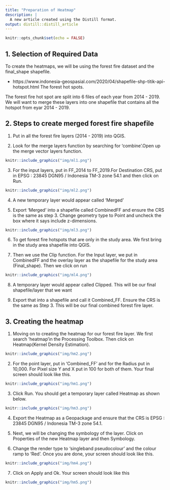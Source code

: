 ```yaml
---
title: "Preparation of Heatmap"
description: |
  A new article created using the Distill format.
output: distill::distill_article
---
```


```r
knitr::opts_chunk$set(echo = FALSE)
```

## 1. Selection of Required Data

To create the heatmaps, we will be using the forest fire dataset and the final_shape shapefile.

  + https://www.indonesia-geospasial.com/2020/04/shapefile-shp-titik-api-hotspot.html The forest hot spots.
  
The forest fire hot spot are split into 6 files of each year from 2014 - 2019. We will want to merge these layers into one shapefile that contains all the hotspot from eyar 2014 - 2019.

## 2. Steps to create merged forest fire shapefile

1. Put in all the forest fire layers (2014 - 2019) into QGIS.


2. Look for the merge layers function by searching for 'combine'.Open up the merge vector layers function. 

```r
knitr::include_graphics("img/ml1.png")
```


3. For the input layers, put in FF_2014 to FF_2019.For Destination CRS, put in EPSG : 23845 DGN95 / Indonesia TM-3 zone 54.1 and then click on Run.

```r
knitr::include_graphics("img/ml2.png")
```


4. A new temporary layer would appear called ‘Merged’


5. Export ‘Merged’ into a shapefile called CombinedFF and ensure the CRS is the same as step 3. Change geometry type to Point and uncheck the box where it says include z-dimensions.

```r
knitr::include_graphics("img/ml3.png")
```

6. To get forest fire hotspots that are only in the study area. We first bring in the study area shapefile into QGIS.


7. Then we use the Clip function. For the Input layer, we put in CombinedFF and the overlay layer as the shapefile for the study area (Final_shape). Then we click on run

```r
knitr::include_graphics("img/ml4.png")
```

8. A temporary layer would appear called Clipped. This will be our final shapefile/layer that we want


9. Export that into a shapefile and call it Combined_FF. Ensure the CRS is the same as Step 3. This will be our final combined forest fire layer.


## 3. Creating the heatmap

1. Moving on to creating the heatmap for our forest fire layer. We first search 'heatmap'in the Processing Toolbox. Then click on Heatmap(Kernel Density Estimation).

```r
knitr::include_graphics("img/hm2.png")
```

2. For the point layer, put in 'Combined_FF' and for the Radius put in 10,000. For Pixel size Y and X put in 100 for both of them. Your final screen should look like this. 

```r
knitr::include_graphics("img/hm1.png")
```

3. Click Run. You should get a temporary layer called Heatmap as shown below.

```r
knitr::include_graphics("img/hm3.png")
```

4. Export the Heatmap as a Geopackage and ensure that the CRS is EPSG : 23845 DGN95 / Indonesia TM-3 zone 54.1. 

5. Next, we will be changing the symbology of the layer. Click on Properties of the new Heatmap layer and then Symbology. 

6. Change the render type to 'singleband pseudocolour' and the colour ramp to 'Red'. Once you are done, your screen should look like this.

```r
knitr::include_graphics("img/hm4.png")
```

7. Click on Apply and Ok. Your screen should look like this

```r
knitr::include_graphics("img/hm5.png")
```
